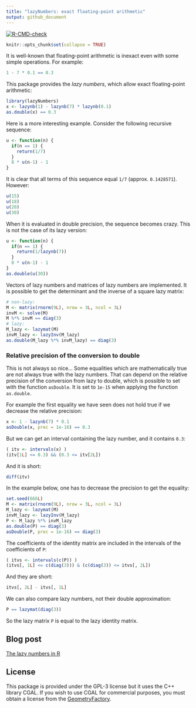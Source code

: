 ```yaml
---
title: "lazyNumbers: exact floating-point arithmetic"
output: github_document
---
```


<!-- badges: start -->
[![R-CMD-check](https://github.com/stla/lazyNumbers/actions/workflows/R-CMD-check.yaml/badge.svg)](https://github.com/stla/lazyNumbers/actions/workflows/R-CMD-check.yaml)
<!-- badges: end -->

```r
knitr::opts_chunk$set(collapse = TRUE)
```

It is well-known that floating-point arithmetic is inexact even with some 
simple operations. For example:

```r
1 - 7 * 0.1 == 0.3
```

This package provides the *lazy numbers*, which allow exact floating-point 
arithmetic:

```r
library(lazyNumbers)
x <- lazynb(1) - lazynb(7) * lazynb(0.1)
as.double(x) == 0.3
```

Here is a more interesting example. Consider the following recursive sequence:

```r
u <- function(n) {
  if(n == 1) {
    return(1/7)
  }
  8 * u(n-1) - 1
}
```

It is clear that all terms of this sequence equal `1/7` (approx. `0.1428571`). 
However:

```r
u(15)
u(18)
u(20)
u(30)
```

When it is evaluated in double precision, the sequence becomes crazy. This is 
not the case of its lazy version:

```r
u <- function(n) {
  if(n == 1) {
    return(1/lazynb(7))
  }
  8 * u(n-1) - 1
}
as.double(u(30))
```

Vectors of lazy numbers and matrices of lazy numbers are implemented. It is 
possible to get the determinant and the inverse of a square lazy matrix:

```r
# non-lazy:
M <- matrix(rnorm(9L), nrow = 3L, ncol = 3L)
invM <- solve(M)
M %*% invM == diag(3)
# lazy:
M_lazy <- lazymat(M)
invM_lazy <- lazyInv(M_lazy)
as.double(M_lazy %*% invM_lazy) == diag(3)
```

### Relative precision of the conversion to double

This is not always so nice... Some equalities which are mathematically true are 
not always true with the lazy numbers. That can depend on the relative precision 
of the conversion from lazy to double, which is possible to set with the 
function `asDouble`. It is set to `1e-15` when applying the function `as.double`.

For example the first equality we have seen does not hold true if we decrease 
the relative precision:

```r
x <- 1 - lazynb(7) * 0.1
asDouble(x, prec = 1e-16) == 0.3
```

But we can get an interval containing the lazy number, and it contains `0.3`:

```r
( itv <- intervals(x) )
(itv[1L] <= 0.3) && (0.3 <= itv[2L])
```

And it is short:

```r
diff(itv)
```

In the example below, one has to decrease the precision to get the equality:

```r
set.seed(666L)
M <- matrix(rnorm(9L), nrow = 3L, ncol = 3L)
M_lazy <- lazymat(M)
invM_lazy <- lazyInv(M_lazy)
P <- M_lazy %*% invM_lazy
as.double(P) == diag(3)
asDouble(P, prec = 1e-16) == diag(3)
```

The coefficients of the identity matrix are included in the intervals of the 
coefficients of `P`:

```r
( itvs <- intervals(c(P)) )
(itvs[, 1L] <= c(diag(3))) & (c(diag(3)) <= itvs[, 2L])
```

And they are short:

```r
itvs[, 2L] - itvs[, 1L]
```

We can also compare lazy numbers, not their double approximation:

```r
P == lazymat(diag(3))
```

So the lazy matrix `P` is equal to the lazy identity matrix.



## Blog post

[The lazy numbers in R](https://laustep.github.io/stlahblog/posts/lazyNumbers.html)


## License

This package is provided under the GPL-3 license but it uses the C++ library 
CGAL. If you wish to use CGAL for commercial purposes, you must obtain a 
license from the [GeometryFactory](https://geometryfactory.com).
